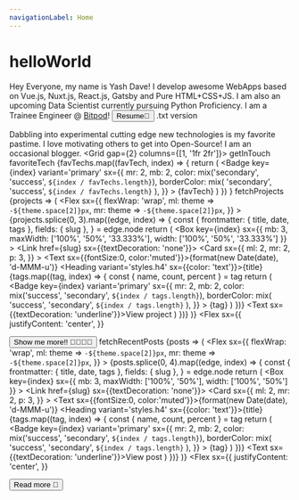 ```yaml
---
navigationLabel: Home
---
```




# helloWorld
<Message variant='success' mb={2}>
  <Text variant='styles.h4'>Hey Everyone, my name is Yash Dave!</Text>
  I develop awesome WebApps based on Vue.js, Nuxt.js, React.js, Gatsby and Pure HTML+CSS+JS. I am also an upcoming Data Scientist currently pursuing Python Proficiency. I am a Trainee Engineer @ <a href="https://www.bitpod.io/" target="_blank" rel="noreferrer">Bitpod</a>! 
  <Divider/>
  <Button as='a' mr={2} href='documents/YashDave.pdf' variant='primary' role='button' download={`yash-dave-resume@${new Date().toDateString()}`}>Resume📄</Button>
  <Link href='documents/YashDave.txt' role='button'>.txt version</Link>
</Message>

<Message variant='success' mb={2}>Dabbling into experimental cutting edge new technologies is my favorite pastime. I love motivating others to get into Open-Source! I am an occasional blogger.</Message>
<Divider/>
<Grid gap={2} columns={[1, '1fr 2fr']}>
  <Box>
    <Heading variant='styles.h2'>getInTouch</Heading>
    <Socials/>
  </Box>
  <Box>
    <Heading variant='styles.h2'>favoriteTech</Heading>
    {favTechs.map((favTech, index) => {
        return (
          <Badge
            key={index}
            variant='primary'
            sx={{
              mr: 2,
              mb: 2,
              color: mix('secondary', 'success', `${index / favTechs.length}`),
              borderColor: mix(
                'secondary',
                'success',
                `${index / favTechs.length}`
              ),
            }}
          >
            {favTech}
          </Badge>
        )
      })
    }
  </Box>
</Grid>
<Divider/>
<Heading variant='styles.h2'>fetchProjects</Heading>
<SourceList filter='projects'>
  {projects => (
    <Flex
      sx={{
        flexWrap: 'wrap',
        ml: theme => `-${theme.space[2]}px`,
        mr: theme => `-${theme.space[2]}px`,
      }}
    >
      {projects.splice(0, 3).map((edge, index) => {
        const {
          frontmatter: { title, date, tags },
          fields: { slug },
        } = edge.node
        return (
          <Box
            key={index}
            sx={{ mb: 3, maxWidth: ['100%', '50%', '33.333%'], width: ['100%', '50%', '33.333%'] }}
          >
            <Link href={slug} sx={{textDecoration: 'none'}}>
              <Card
                sx={{
                  ml: 2, 
                  mr: 2,
                  p: 3,
                }}
              > 
                <Text sx={{fontSize:0, color:'muted'}}>{format(new Date(date), 'd-MMM-u')}</Text>
                <Heading variant='styles.h4' sx={{color: 'text'}}>{title}</Heading>
                {tags.map((tag, index) => {
                  const { name, count, percent } = tag
                  return (
                    <Badge
                      key={index}
                      variant='primary'
                      sx={{
                        mr: 2,
                        mb: 2,
                        color: mix('success', 'secondary', `${index / tags.length}`),
                        borderColor: mix(
                          'success',
                          'secondary',
                          `${index / tags.length}`
                        ),
                      }}
                    >
                      {tag}
                    </Badge>
                  )
                })}
                <Text sx={{textDecoration: 'underline'}}>View project</Text>
              </Card>
            </Link>
          </Box>
        )
      })}
    </Flex>
  )}
</SourceList>
<Flex 
  sx={{
    justifyContent: 'center',
  }}
>
  <Button as='a' mr={2} href='/projects' variant='primary' >Show me more!! 👨‍💻👩‍💻</Button>
</Flex>
<Divider/>
<Heading variant='styles.h2'>fetchRecentPosts</Heading>
<SourceList filter='posts'>
  {posts => (
    <Flex
      sx={{
        flexWrap: 'wrap',
        ml: theme => `-${theme.space[2]}px`,
        mr: theme => `-${theme.space[2]}px`,
      }}
    >
      {posts.splice(0, 4).map((edge, index) => {
        const {
          frontmatter: { title, date, tags },
          fields: { slug },
        } = edge.node
        return (
          <Box
            key={index}
            sx={{ mb: 3, maxWidth: ['100%', '50%'], width: ['100%', '50%'] }}
          >
            <Link href={slug} sx={{textDecoration: 'none'}}>
              <Card
                sx={{
                  ml: 2, 
                  mr: 2,
                  p: 3,
                }}
              > 
                <Text sx={{fontSize:0, color:'muted'}}>{format(new Date(date), 'd-MMM-u')}</Text>
                <Heading variant='styles.h4' sx={{color: 'text'}}>{title}</Heading>
                {tags.map((tag, index) => {
                  const { name, count, percent } = tag
                  return (
                    <Badge
                      key={index}
                      variant='primary'
                      sx={{
                        mr: 2,
                        mb: 2,
                        color: mix('success', 'secondary', `${index / tags.length}`),
                        borderColor: mix(
                          'success',
                          'secondary',
                          `${index / tags.length}`
                        ),
                      }}
                    >
                      {tag}
                    </Badge>
                  )
                })}
                <Text sx={{textDecoration: 'underline'}}>View post</Text>
              </Card>
            </Link>
          </Box>
        )
      })}
    </Flex>
  )}
</SourceList>
<Flex 
  sx={{
    justifyContent: 'center',
  }}
>
  <Button as='a' mr={2} href='/posts' variant='primary'>Read more 📑</Button>
</Flex>
<Divider/>
<Footer/>
